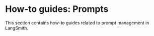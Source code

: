 # How-to guides: Prompts

This section contains how-to guides related to prompt management in LangSmith.


<DocCardList />
